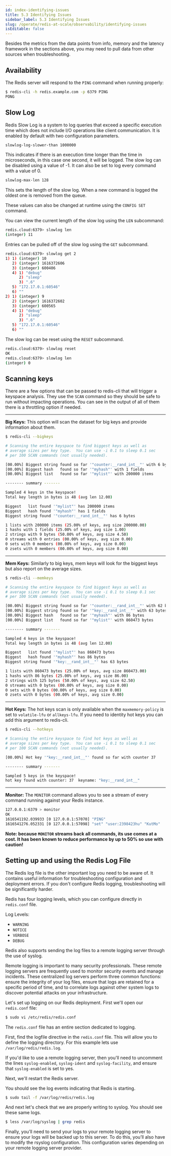 ```yaml
---
id: index-identifying-issues
title: 5.3 Identifying Issues
sidebar_label: 5.3 Identifying Issues
slug: /operate/redis-at-scale/observability/identifying-issues
isEditable: false
---
```



Besides the metrics from the data points from info, memory and the latency framework in the sections above, you may need to pull data from other sources when troubleshooting.

## Availability
The Redis server will respond to the `PING` command when running properly:

```bash
$ redis-cli -h redis.example.com -p 6379 PING
PONG
```

## Slow Log
Redis Slow Log is a system to log queries that exceed a specific execution time which does not include I/O operations like client communication.  It is enabled by default with two configuration parameters.

```bash
slowlog-log-slower-than 1000000
```

This indicates if there is an execution time longer than the time in microseconds, in this case one second, it will be logged. The slow log can be disabled using a value of -1.  It can also be set to log every command with a value of 0.

```bash
slowlog-max-len 128
```

This sets the length of the slow log.  When a new command is logged the oldest one is removed from the queue.


These values can also be changed at runtime using the `CONFIG SET` command.


You can view the current length of the slow log using the `LEN` subcommand:


```bash
redis.cloud:6379> slowlog len
(integer) 11
```

Entries can be pulled off of the slow log using the `GET` subcommand.


```bash
redis.cloud:6379> slowlog get 2
1) 1) (integer) 10
   2) (integer) 1616372606
   3) (integer) 600406
   4) 1) "debug"
      2) "sleep"
      3) ".6"
   5) "172.17.0.1:60546"
   6) ""
2) 1) (integer) 9
   2) (integer) 1616372602
   3) (integer) 600565
   4) 1) "debug"
      2) "sleep"
      3) ".6"
   5) "172.17.0.1:60546"
   6) ""
```

The slow log can be reset using the `RESET` subcommand.


```bash
redis.cloud:6379> slowlog reset
OK
redis.cloud:6379> slowlog len
(integer) 0
```

## Scanning keys
There are a few options that can be passed to redis-cli that will trigger a keyspace analysis.  They use the `SCAN` command so they should be safe to run without impacting operations.  You can see in the output of all of them there is a throttling option if needed.

***
**Big Keys:** This option will scan the dataset for big keys and provide information about them.


```bash
$ redis-cli --bigkeys 

# Scanning the entire keyspace to find biggest keys as well as
# average sizes per key type.  You can use -i 0.1 to sleep 0.1 sec
# per 100 SCAN commands (not usually needed).

[00.00%] Biggest string found so far '"counter:__rand_int__"' with 6 bytes
[00.00%] Biggest hash   found so far '"myhash"' with 1 fields
[00.00%] Biggest list   found so far '"mylist"' with 200000 items

-------- summary -------

Sampled 4 keys in the keyspace!
Total key length in bytes is 48 (avg len 12.00)

Biggest   list found '"mylist"' has 200000 items
Biggest   hash found '"myhash"' has 1 fields
Biggest string found '"counter:__rand_int__"' has 6 bytes

1 lists with 200000 items (25.00% of keys, avg size 200000.00)
1 hashs with 1 fields (25.00% of keys, avg size 1.00)
2 strings with 9 bytes (50.00% of keys, avg size 4.50)
0 streams with 0 entries (00.00% of keys, avg size 0.00)
0 sets with 0 members (00.00% of keys, avg size 0.00)
0 zsets with 0 members (00.00% of keys, avg size 0.00)
```

***
**Mem Keys:** Similarly to big keys, mem keys will look for the biggest keys but also report on the average sizes.


```bash
$ redis-cli --memkeys

# Scanning the entire keyspace to find biggest keys as well as
# average sizes per key type.  You can use -i 0.1 to sleep 0.1 sec
# per 100 SCAN commands (not usually needed).

[00.00%] Biggest string found so far '"counter:__rand_int__"' with 62 bytes
[00.00%] Biggest string found so far '"key:__rand_int__"' with 63 bytes
[00.00%] Biggest hash   found so far '"myhash"' with 86 bytes
[00.00%] Biggest list   found so far '"mylist"' with 860473 bytes

-------- summary -------

Sampled 4 keys in the keyspace!
Total key length in bytes is 48 (avg len 12.00)

Biggest   list found '"mylist"' has 860473 bytes
Biggest   hash found '"myhash"' has 86 bytes
Biggest string found '"key:__rand_int__"' has 63 bytes

1 lists with 860473 bytes (25.00% of keys, avg size 860473.00)
1 hashs with 86 bytes (25.00% of keys, avg size 86.00)
2 strings with 125 bytes (50.00% of keys, avg size 62.50)
0 streams with 0 bytes (00.00% of keys, avg size 0.00)
0 sets with 0 bytes (00.00% of keys, avg size 0.00)
0 zsets with 0 bytes (00.00% of keys, avg size 0.00)
```

***

**Hot Keys:** The hot keys scan is only available when the `maxmemory-policy` is set to `volatile-lfu` or `allkeys-lfu`. If you need to identity hot keys you can add this argument to redis-cli.

```bash
$ redis-cli --hotkeys

# Scanning the entire keyspace to find hot keys as well as
# average sizes per key type.  You can use -i 0.1 to sleep 0.1 sec
# per 100 SCAN commands (not usually needed).

[00.00%] Hot key '"key:__rand_int__"' found so far with counter 37

-------- summary -------

Sampled 5 keys in the keyspace!
hot key found with counter: 37  keyname: "key:__rand_int__"
```
***
**Monitor:** The `MONITOR` command allows you to see a stream of every command running against your Redis instance.


```bash
127.0.0.1:6379 > monitor
OK
1616541192.039933 [0 127.0.0.1:57070] "PING"
1616541276.052331 [0 127.0.0.1:57098] "set" "user:2398423hu" "KutMo"
```

**Note: because `MONITOR` streams back all commands, its use comes at a cost. It has been known to reduce performance by up to 50% so use with caution!**

## Setting up and using the Redis Log File
The Redis log file is the other important log you need to be aware of. It contains useful information for troubleshooting configuration and deployment errors. If you don't configure Redis logging, troubleshooting will be significantly harder.


Redis has four logging levels, which you can configure directly in `redis.conf` file. 


Log Levels:


- `WARNING`
- `NOTICE`
- `VERBOSE`
- `DEBUG`

Redis also supports sending the log files to a remote logging server through the use of syslog.


Remote logging is important to many security professionals. These remote logging servers are frequently used to monitor security events and manage incidents. These centralized log servers perform three common functions: ensure the integrity of your log files, ensure that logs are retained for a specific period of time, and to correlate logs against other system logs to discover potential attacks on your infrastructure.


Let's set up logging on our Redis deployment. First we'll open our `redis.conf` file:

```bash
$ sudo vi /etc/redis/redis.conf
```
The `redis.conf` file has an entire section dedicated to logging.


First, find the logfile directive in the `redis.conf` file. This will allow you to define the logging directory. For this example lets use `/var/log/redis/redis.log`.

If you'd like to use a remote logging server, then you'll need to uncomment the lines `syslog-enabled`, `syslog-ident` and `syslog-facility`, and ensure that `syslog-enabled` is set to yes.

Next, we'll restart the Redis server.


You should see the log events indicating that Redis is starting.


```bash
$ sudo tail -f /var/log/redis/redis.log
```

And next let's check that we are properly writing to syslog. You should see these same logs.


```bash
$ less /var/log/syslog | grep redis
```

Finally, you’ll need to send your logs to your remote logging server to ensure your logs will be backed up to this server. To do this, you’ll also have to modify the rsyslog configuration. This configuration varies depending on your remote logging server provider.
